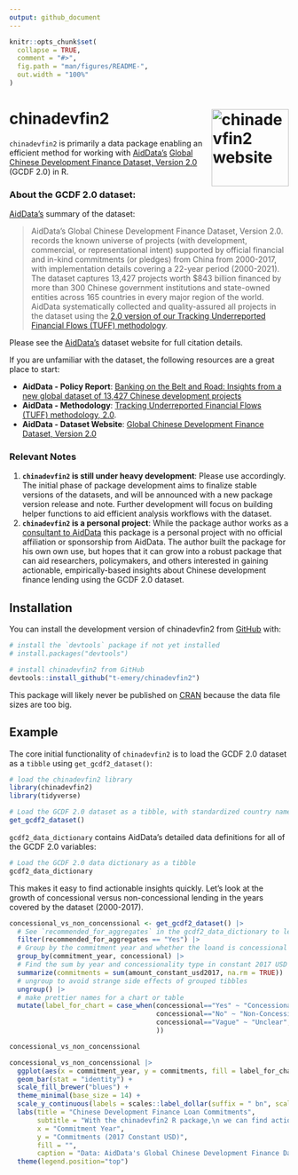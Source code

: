```yaml
---
output: github_document
---
```


<!-- README.md is generated from README.Rmd. Please edit that file -->


```r
knitr::opts_chunk$set(
  collapse = TRUE,
  comment = "#>",
  fig.path = "man/figures/README-",
  out.width = "100%"
)
```

# chinadevfin2 <a href="https://t-emery.github.io/chinadevfin2/"><img src="man/figures/logo.png" align="right" height="139" alt="chinadevfin2 website" /></a>


<!-- badges: start -->
<!-- badges: end -->

`chinadevfin2` is primarily a data package enabling an efficient method for working with [AidData's](https://www.aiddata.org/) [Global Chinese Development Finance Dataset, Version 2.0](https://www.aiddata.org/data/aiddatas-global-chinese-development-finance-dataset-version-2-0) (GCDF 2.0) in R. 

### About the GCDF 2.0 dataset:

[AidData's](https://www.aiddata.org/data/aiddatas-global-chinese-development-finance-dataset-version-2-0) summary of the dataset:

> AidData’s Global Chinese Development Finance Dataset, Version 2.0. records the known universe of projects (with development, commercial, or representational intent) supported by official financial and in-kind commitments (or pledges) from China from 2000-2017, with implementation details covering a 22-year period (2000-2021). The dataset captures 13,427 projects worth $843 billion financed by more than 300 Chinese government institutions and state-owned entities across 165 countries in every major region of the world. AidData systematically collected and quality-assured all projects in the dataset using the [2.0 version of our Tracking Underreported Financial Flows (TUFF) methodology](https://www.aiddata.org/publications/aiddata-tuff-methodology-version-2-0).

Please see the [AidData's](https://www.aiddata.org/data/aiddatas-global-chinese-development-finance-dataset-version-2-0) dataset website for full citation details.   

If you are unfamiliar with the dataset, the following resources are a great place to start:

* **AidData - Policy Report**: [Banking on the Belt and Road: Insights from a new global dataset of 13,427 Chinese development projects](https://www.aiddata.org/publications/banking-on-the-belt-and-road)
* **AidData - Methodology**: [Tracking Underreported Financial Flows (TUFF) methodology, 2.0](https://www.aiddata.org/publications/aiddata-tuff-methodology-version-2-0).
* **AidData - Dataset Website**: [Global Chinese Development Finance Dataset, Version 2.0](https://www.aiddata.org/data/aiddatas-global-chinese-development-finance-dataset-version-2-0) 

### Relevant Notes

1. **`chinadevfin2` is still under heavy development**: Please use accordingly. The initial phase of package development aims to finalize stable versions of the datasets, and will be announced with a new package version release and note. Further development will focus on building helper functions to aid efficient analysis workflows with the dataset. 
2. **`chinadevfin2` is a personal project**:  While the package author works as a [consultant to AidData](https://www.linkedin.com/feed/update/urn:li:activity:7067478837885849600/) this package is a personal project with no official affiliation or sponsorship from AidData. The author built the package for his own own use, but hopes that it can grow into a robust package that can aid researchers, policymakers, and others interested in gaining actionable, empirically-based insights about Chinese development finance lending using the GCDF 2.0 dataset. 



## Installation

You can install the development version of chinadevfin2 from [GitHub](https://github.com/) with:

``` r
# install the `devtools` package if not yet installed
# install.packages("devtools")

# install chinadevfin2 from GitHub
devtools::install_github("t-emery/chinadevfin2")
```

This package will likely never be published on [CRAN](https://cran.r-project.org/) because the data file sizes are too big.

## Example


The core initial functionality of `chinadevfin2` is to load the GCDF 2.0 dataset as a `tibble` using `get_gcdf2_dataset()`:

```r
# load the chinadevfin2 library
library(chinadevfin2)
library(tidyverse)

# Load the GCDF 2.0 dataset as a tibble, with standardized country names added at the beginning.
get_gcdf2_dataset()
```

`gcdf2_data_dictionary` contains AidData's detailed data definitions for all of the GCDF 2.0 variables:

```r
# Load the GCDF 2.0 data dictionary as a tibble
gcdf2_data_dictionary
```

This makes it easy to find actionable insights quickly.  Let's look at the growth of concessional versus non-concessional lending in the years covered by the dataset (2000-2017).

```r

concessional_vs_non_concenssional <- get_gcdf2_dataset() |> 
  # See `recommended_for_aggregates` in the gcdf2_data_dictionary to learn more about this. 
  filter(recommended_for_aggregates == "Yes") |> 
  # Group by the commitment year and whether the loand is concessional
  group_by(commitment_year, concessional) |> 
  # Find the sum by year and concessionality type in constant 2017 USD
  summarize(commitments = sum(amount_constant_usd2017, na.rm = TRUE)) |> 
  # ungroup to avoid strange side effects of grouped tibbles
  ungroup() |> 
  # make prettier names for a chart or table
  mutate(label_for_chart = case_when(concessional=="Yes" ~ "Concessional",
                                     concessional=="No" ~ "Non-Concessional",
                                     concessional=="Vague" ~ "Unclear",
                                     ))

concessional_vs_non_concenssional
```

```r
concessional_vs_non_concenssional |> 
  ggplot(aes(x = commitment_year, y = commitments, fill = label_for_chart)) +
  geom_bar(stat = "identity") +
  scale_fill_brewer("blues") +
  theme_minimal(base_size = 14) +
  scale_y_continuous(labels = scales::label_dollar(suffix = " bn", scale = 1/10^9, accuracy = 1)) +
  labs(title = "Chinese Development Finance Loan Commitments",
       subtitle = "With the chinadevfin2 R package,\n we can find actionable insights quickly",
       x = "Commitment Year",
       y = "Commitments (2017 Constant USD)",
       fill = "",
       caption = "Data: AidData's Global Chinese Development Finance Dataset, 2.0\nUsing the chinadevfin2 R package") +
  theme(legend.position="top")
```


